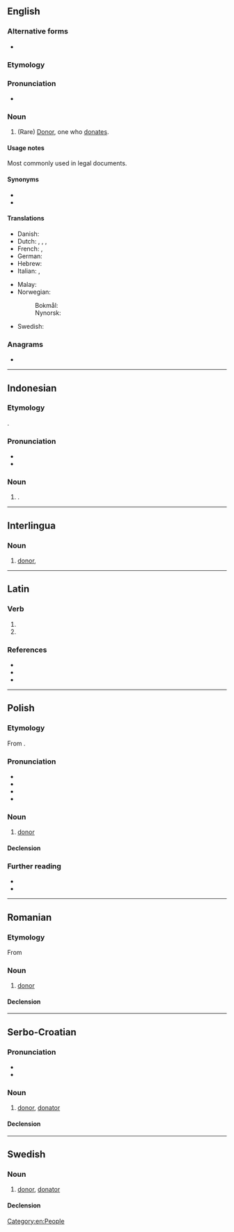 ==English==

===Alternative forms===
* {{l|en|donatour}} {{qualifier|obsolete}}

===Etymology===
{{suffix|en|donate|or}}

===Pronunciation===
* {{rhymes|en|eɪtə(ɹ)}}

===Noun===
{{en-noun}}

# (Rare) [[donor|Donor]], one who [[donate]]s.

====Usage notes====
Most commonly used in legal documents.

====Synonyms====
* {{l|en|donater}}
* {{l|en|donor}}

====Translations====
{{trans-top|one who donates}}
* Danish: {{t|da|donator|c}}
* Dutch: {{t+|nl|schenker|m}}, {{t+|nl|donateur|m}}, {{t+|nl|begunstiger|m}}, {{t|nl|begiftiger|m}}
* French: {{t+|fr|donateur|m}}, {{t+|fr|donatrice|f}}
* German: {{t+|de|Spender|m}}
* Hebrew: {{t|he|תורם|m|tr=torém|sc=Hebr}}
* Italian: {{t+|it|donatore|m}}, {{t|it|donatrice|f}}
{{trans-mid}}
* Malay: {{t|ms|pederma}}
* Norwegian:
*: Bokmål: {{t+|nb|donator|m}}
*: Nynorsk: {{t|nn|donator|m}}
* Swedish: {{t+|sv|donator}}
{{trans-bottom}}

===Anagrams===
* {{anagrams|en|a=adnoort|odorant|tandoor|tornado}}

[[Category:en:People]]

----

==Indonesian==

===Etymology===
{{lbor|id|la|dōnātor}}.

===Pronunciation===
* {{IPA|id|[d̪oˈnat̪ɔr]}}
* {{hyphenation|id|do|na|tor}}

===Noun===
{{id-noun|head=|pl=donator-donator}}

# {{alt sp|id|donatur|t=donor}}.

----
==Interlingua==

===Noun===
{{ia-noun|es}}

# [[donor]], {{l|en|donator}}

----

==Latin==

===Verb===
{{la-verb-form|dōnātor}}

# {{inflection of|la|dōnō||2|s|futr|pasv|impr}}
# {{inflection of|la|dōnō||3|s|futr|pasv|impr}}

===References===
* {{R:L&S}}
* {{R:du Cange}}
* {{R:Gaffiot}}

----

==Polish==

===Etymology===
From {{bor|pl|la|dōnātor}}.

===Pronunciation===
* {{pl-IPA}}
* {{audio|pl|LL-Q809 (pol)-Poemat-donator.wav|Audio}}
* {{hyph|pl|do|na|tor}}
* {{rhymes|pl|atɔr}}

===Noun===
{{pl-noun|m-pr|f=donatorka}}

# [[donor]]
#: {{syn|pl|ofiarodawca|dawca|darczyńca|dobroczyńca|fundator}}

====Declension====
{{pl-decl-noun-m-pr|nomp=donatorzy/donatorowie}}

===Further reading===
* {{R:pl:WSJP}}
* {{R:PWN}}

{{c|pl|Male people}}

----

==Romanian==

===Etymology===
From {{bor|ro|fr|donateur}}

===Noun===
{{ro-noun|m|donatori}}

# [[donor]]

====Declension====
{{ro-noun-m}}

----

==Serbo-Croatian==

===Pronunciation===
* {{IPA|sh|/dǒnaːtor/}}
* {{hyphenation|sh|do|na|tor}}

===Noun===
{{sh-noun|g=m|head=dònātor}}

# [[donor]], [[#English|donator]]

====Declension====
{{sh-decl-noun
|donator|donatori
|donatora|donatora
|donatoru|donatorima
|donatora|donatore
|donatore|donatori
|donatoru|donatorima
|donatorom|donatorima
}}

----

==Swedish==

===Noun===
{{sv-noun|c}}

# [[donor]], [[#English|donator]]

====Declension====
{{sv-noun-irreg-c|2=donatorn|3=donatorer}}